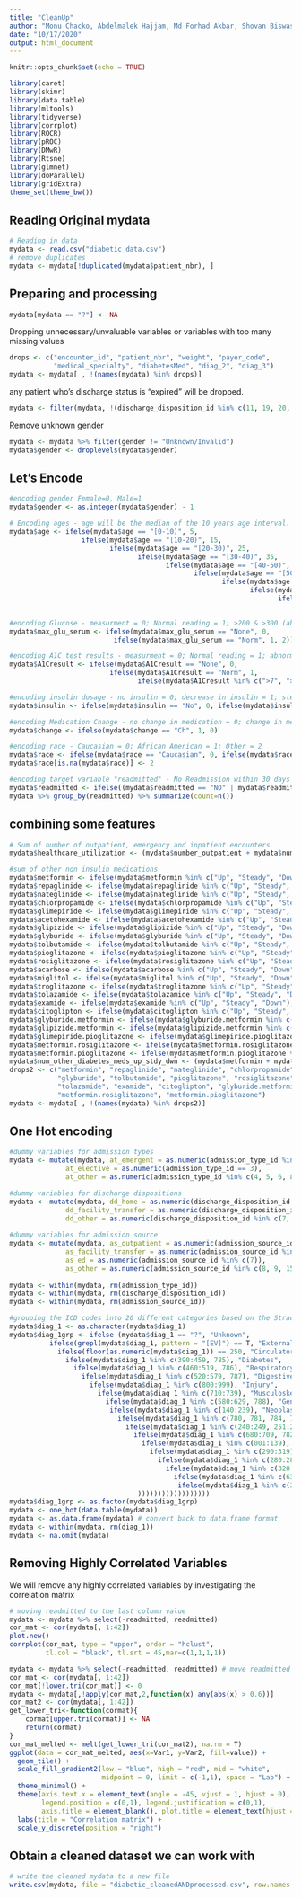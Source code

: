 ```yaml
---
title: "CleanUp"
author: "Monu Chacko, Abdelmalek Hajjam, Md Forhad Akbar, Shovan Biswas"
date: "10/17/2020"
output: html_document
---
```


```r
knitr::opts_chunk$set(echo = TRUE)
```


```r

library(caret)
library(skimr)
library(data.table)
library(mltools)
library(tidyverse)
library(corrplot)
library(ROCR)
library(pROC)
library(DMwR)
library(Rtsne)
library(glmnet)
library(doParallel)
library(gridExtra)
theme_set(theme_bw())
```
## Reading Original mydata 

```r
# Reading in data
mydata <- read.csv("diabetic_data.csv")
# remove duplicates
mydata <- mydata[!duplicated(mydata$patient_nbr), ]
```

## Preparing and processing
```r
mydata[mydata == "?"] <- NA
```

Dropping unnecessary/unvaluable variables or variables with too many missing values    
```r
drops <- c("encounter_id", "patient_nbr", "weight", "payer_code", 
           "medical_specialty", "diabetesMed", "diag_2", "diag_3")
mydata <- mydata[ , !(names(mydata) %in% drops)]
```

any patient who's discharge status is "expired" will be dropped.
```r
mydata <- filter(mydata, !(discharge_disposition_id %in% c(11, 19, 20, 21)))
```

Remove unknown gender
```r
mydata <- mydata %>% filter(gender != "Unknown/Invalid")
mydata$gender <- droplevels(mydata$gender)
```

## Let's Encode
```r
#encoding gender Female=0, Male=1
mydata$gender <- as.integer(mydata$gender) - 1
```

```r
# Encoding ages - age will be the median of the 10 years age interval.
mydata$age <- ifelse(mydata$age == "[0-10)", 5, 
                  ifelse(mydata$age == "[10-20)", 15, 
                         ifelse(mydata$age == "[20-30)", 25, 
                                ifelse(mydata$age == "[30-40)", 35, 
                                       ifelse(mydata$age == "[40-50)", 45, 
                                              ifelse(mydata$age == "[50-60)", 55, 
                                                     ifelse(mydata$age == "[60-70)", 65, 
                                                            ifelse(mydata$age == "[70-80)", 75, 
                                                                   ifelse(mydata$age == "[80-90)", 85, 95)))))))))
                                                                    
```

```r
#encoding Glucose - measurment = 0; Normal reading = 1; >200 & >300 (abnormal readings) = 2
mydata$max_glu_serum <- ifelse(mydata$max_glu_serum == "None", 0, 
                          ifelse(mydata$max_glu_serum == "Norm", 1, 2))
```

```r
#encoding A1C test results - measurment = 0; Normal reading = 1; abnormal reading (>7 or >8) = 2
mydata$A1Cresult <- ifelse(mydata$A1Cresult == "None", 0, 
                         ifelse(mydata$A1Cresult == "Norm", 1, 
                                ifelse(mydata$A1Cresult %in% c(">7", ">8"), 2, NA)))
```

```r
#encoding insulin dosage - no insulin = 0; decrease in insulin = 1; steady insulin = 2; increase in insulin = 3
mydata$insulin <- ifelse(mydata$insulin == "No", 0, ifelse(mydata$insulin == "Down", 1, ifelse(mydata$insulin == "Steady", 2, 3)))
```

```r
#encoding Medication Change - no change in medication = 0; change in medication = 1
mydata$change <- ifelse(mydata$change == "Ch", 1, 0)
```

```r
#encoding race - Caucasian = 0; African American = 1; Other = 2
mydata$race <- ifelse(mydata$race == "Caucasian", 0, ifelse(mydata$race == "AfricanAmerican", 1, 2))
mydata$race[is.na(mydata$race)] <- 2
```

```r
#encoding target variable "readmitted" - No Readmission within 30 days = 0; 1 for a Readmission in <30 days = 1
mydata$readmitted <- ifelse((mydata$readmitted == "NO" | mydata$readmitted == ">30"), 0, 1)
mydata %>% group_by(readmitted) %>% summarize(count=n())
```

## combining some features
```r
# Sum of number of outpatient, emergency and inpatient encounters 
mydata$healthcare_utilization <- (mydata$number_outpatient + mydata$number_emergency + mydata$number_inpatient)
```

```r
#sum of other non insulin medications
mydata$metformin <- ifelse(mydata$metformin %in% c("Up", "Steady", "Down"),1,0)
mydata$repaglinide <- ifelse(mydata$repaglinide %in% c("Up", "Steady", "Down"),1,0)
mydata$nateglinide <- ifelse(mydata$nateglinide %in% c("Up", "Steady", "Down"),1,0)
mydata$chlorpropamide <- ifelse(mydata$chlorpropamide %in% c("Up", "Steady", "Down"),1,0)
mydata$glimepiride <- ifelse(mydata$glimepiride %in% c("Up", "Steady", "Down"),1,0)
mydata$acetohexamide <- ifelse(mydata$acetohexamide %in% c("Up", "Steady", "Down"),1,0)
mydata$glipizide <- ifelse(mydata$glipizide %in% c("Up", "Steady", "Down"),1,0)
mydata$glyburide <- ifelse(mydata$glyburide %in% c("Up", "Steady", "Down"),1,0)
mydata$tolbutamide <- ifelse(mydata$tolbutamide %in% c("Up", "Steady", "Down"),1,0)
mydata$pioglitazone <- ifelse(mydata$pioglitazone %in% c("Up", "Steady", "Down"),1,0)
mydata$rosiglitazone <- ifelse(mydata$rosiglitazone %in% c("Up", "Steady", "Down"),1,0)
mydata$acarbose <- ifelse(mydata$acarbose %in% c("Up", "Steady", "Down"),1,0)
mydata$miglitol <- ifelse(mydata$miglitol %in% c("Up", "Steady", "Down"),1,0)
mydata$troglitazone <- ifelse(mydata$troglitazone %in% c("Up", "Steady", "Down"),1,0)
mydata$tolazamide <- ifelse(mydata$tolazamide %in% c("Up", "Steady", "Down"),1,0)
mydata$examide <- ifelse(mydata$examide %in% c("Up", "Steady", "Down"),1,0)
mydata$citoglipton <- ifelse(mydata$citoglipton %in% c("Up", "Steady", "Down"),1,0)
mydata$glyburide.metformin <- ifelse(mydata$glyburide.metformin %in% c("Up", "Steady", "Down"),1,0)
mydata$glipizide.metformin <- ifelse(mydata$glipizide.metformin %in% c("Up", "Steady", "Down"),1,0)
mydata$glimepiride.pioglitazone <- ifelse(mydata$glimepiride.pioglitazone %in% c("Up", "Steady", "Down"),1,0)
mydata$metformin.rosiglitazone <- ifelse(mydata$metformin.rosiglitazone %in% c("Up", "Steady", "Down"),1,0)
mydata$metformin.pioglitazone <- ifelse(mydata$metformin.pioglitazone %in% c("Up", "Steady", "Down"),1,0)
mydata$num_other_diabetes_meds_up_stdy_dwn <- (mydata$metformin + mydata$repaglinide + mydata$nateglinide + mydata$chlorpropamide + mydata$glimepiride + mydata$acetohexamide + mydata$glipizide + mydata$glyburide + mydata$tolbutamide + mydata$pioglitazone + mydata$rosiglitazone + mydata$acarbose + mydata$miglitol + mydata$troglitazone + mydata$tolazamide + mydata$examide + mydata$citoglipton + mydata$glyburide.metformin + mydata$glipizide.metformin + mydata$glimepiride.pioglitazone + mydata$metformin.rosiglitazone + mydata$metformin.pioglitazone)
drops2 <- c("metformin", "repaglinide", "nateglinide", "chlorpropamide", "glimepiride", "acetohexamide", "glipizide", 
            "glyburide", "tolbutamide", "pioglitazone", "rosiglitazone", "acarbose", "miglitol", "troglitazone", 
            "tolazamide", "examide", "citoglipton", "glyburide.metformin", "glipizide.metformin", "glimepiride.pioglitazone",
            "metformin.rosiglitazone", "metformin.pioglitazone")
mydata <- mydata[ , !(names(mydata) %in% drops2)]
```

## One Hot encoding
```r
#dummy variables for admission types
mydata <- mutate(mydata, at_emergent = as.numeric(admission_type_id %in% c(1, 2, 7)), 
              at_elective = as.numeric(admission_type_id == 3), 
              at_other = as.numeric(admission_type_id %in% c(4, 5, 6, 8)))

#dummy variables for discharge dispositions
mydata <- mutate(mydata, dd_home = as.numeric(discharge_disposition_id %in% c(1, 6, 8)), 
              dd_facility_transfer = as.numeric(discharge_disposition_id %in% c(2, 3, 4, 5, 10, 16, 17, 22, 23, 24, 30, 27, 28, 29, 13, 14)), 
              dd_other = as.numeric(discharge_disposition_id %in% c(7, 18, 25, 26, 9, 12, 15))) 
             
#dummy variables for admission source
mydata <- mutate(mydata, as_outpatient = as.numeric(admission_source_id %in% c(1, 2, 3)),
              as_facility_transfer = as.numeric(admission_source_id %in% c(4, 5, 6, 10, 18, 19, 22, 25, 26)),
              as_ed = as.numeric(admission_source_id %in% c(7)),
              as_other = as.numeric(admission_source_id %in% c(8, 9, 15, 17, 20, 21, 11, 12, 13, 14, 23, 24)))
              
mydata <- within(mydata, rm(admission_type_id))
mydata <- within(mydata, rm(discharge_disposition_id))
mydata <- within(mydata, rm(admission_source_id))
```

```r
#grouping the ICD codes into 20 different categories based on the Strack et al. 2014 research paper
mydata$diag_1 <- as.character(mydata$diag_1)
mydata$diag_1grp <- ifelse (mydata$diag_1 == "?", "Unknown", 
          ifelse(grepl(mydata$diag_1, pattern = "[EV]") == T, "External", 
            ifelse(floor(as.numeric(mydata$diag_1)) == 250, "Circulatory", 
              ifelse(mydata$diag_1 %in% c(390:459, 785), "Diabetes", 
                ifelse(mydata$diag_1 %in% c(460:519, 786), "Respiratory", 
                  ifelse(mydata$diag_1 %in% c(520:579, 787), "Digestive", 
                    ifelse(mydata$diag_1 %in% c(800:999), "Injury", 
                      ifelse(mydata$diag_1 %in% c(710:739), "Musculoskeletal",
                        ifelse(mydata$diag_1 %in% c(580:629, 788), "Genitourinary", 
                         ifelse(mydata$diag_1 %in% c(140:239), "Neoplasm", 
                           ifelse(mydata$diag_1 %in% c(780, 781, 784, 790:799, 740:759), "Other", # added congenital to other
                             ifelse(mydata$diag_1 %in% c(240:249, 251:279), "Endocrine_Nutrition_Metabolic",  
                               ifelse(mydata$diag_1 %in% c(680:709, 782), "Skin", 
                                 ifelse(mydata$diag_1 %in% c(001:139), "Infectious",
                                   ifelse(mydata$diag_1 %in% c(290:319), "Mental", 
                                     ifelse(mydata$diag_1 %in% c(280:289), "Blood",
                                       ifelse(mydata$diag_1 %in% c(320:359), "Nervous",
                                         ifelse(mydata$diag_1 %in% c(630:679), "Pregnancy", 
                                          ifelse(mydata$diag_1 %in% c(360:389), "Sense", "Unknown") 
                                ))))))))))))))))))
mydata$diag_1grp <- as.factor(mydata$diag_1grp)
mydata <- one_hot(data.table(mydata))
mydata <- as.data.frame(mydata) # convert back to data.frame format
mydata <- within(mydata, rm(diag_1))
mydata <- na.omit(mydata)
```

## Removing Highly Correlated Variables
We will remove any highly correlated variables by investigating the correlation matrix
```r
# moving readmitted to the last column value
mydata <- mydata %>% select(-readmitted, readmitted) 
cor_mat <- cor(mydata[, 1:42])
plot.new()
corrplot(cor_mat, type = "upper", order = "hclust", 
         tl.col = "black", tl.srt = 45,mar=c(1,1,1,1))
```

```r
mydata <- mydata %>% select(-readmitted, readmitted) # move readmitted to the last column value
cor_mat <- cor(mydata[, 1:42])
cor_mat[!lower.tri(cor_mat)] <- 0
mydata <- mydata[,!apply(cor_mat,2,function(x) any(abs(x) > 0.6))]
cor_mat2 <- cor(mydata[, 1:42])
get_lower_tri<-function(cormat){
    cormat[upper.tri(cormat)] <- NA
    return(cormat)
}
cor_mat_melted <- melt(get_lower_tri(cor_mat2), na.rm = T)
ggplot(data = cor_mat_melted, aes(x=Var1, y=Var2, fill=value)) + 
  geom_tile() +
  scale_fill_gradient2(low = "blue", high = "red", mid = "white", 
                       midpoint = 0, limit = c(-1,1), space = "Lab") +
  theme_minimal() + 
  theme(axis.text.x = element_text(angle = -45, vjust = 1, hjust = 0),
        legend.position = c(0,1), legend.justification = c(0,1),
        axis.title = element_blank(), plot.title = element_text(hjust = 0.5)) +
  labs(title = "Correlation matrix") +
  scale_y_discrete(position = "right")
```

## Obtain a cleaned dataset we can work with
```r
# write the cleaned mydata to a new file
write.csv(mydata, file = "diabetic_cleanedANDprocessed.csv", row.names = F)
```


